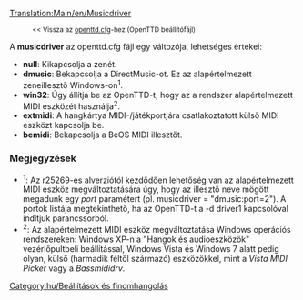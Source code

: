 [[Translation:Main/en/Musicdriver]]
:<small><< Vissza az [[Main/hu/Openttd.cfg|openttd.cfg]]-hez (OpenTTD beállítófájl)</small>


A '''musicdriver''' az openttd.cfg fájl egy változója, lehetséges értékei:

* '''null''': Kikapcsolja a zenét.
* '''dmusic''': Bekapcsolja a DirectMusic-ot. Ez az alapértelmezett zeneillesztő Windows-on<sup>1</sup>.
* '''win32''': Úgy állítja be az OpenTTD-t, hogy az a rendszer alapértelmezett MIDI eszközét használja<sup>2</sup>. 
* '''extmidi''': A hangkártya MIDI-/játékportjára csatlakoztatott külső MIDI eszközt kapcsolja be.
* '''bemidi''': Bekapcsolja a BeOS MIDI illesztőt.


=== Megjegyzések ===
*<sup>1</sup>: Az r25269-es alverziótól kezdődően lehetőség van az alapértelmezett MIDI eszköz megváltoztatására úgy, hogy az illesztő neve mögött megadunk egy ''port'' paramétert (pl. musicdriver = "dmusic:port=2"). A portok listája megtekinthető, ha az OpenTTD-t a -d driver1 kapcsolóval indítjuk parancssorból.
*<sup>2</sup>: Az alapértelmezett MIDI eszköz megváltoztatása Windows operációs rendszereken: Windows XP-n a "Hangok és audioeszközök" vezérlőpultbeli beállítással, Windows Vista és Windows 7 alatt pedig olyan, külső (harmadik féltől származó) eszközökkel, mint a ''Vista MIDI Picker'' vagy a ''Bassmididrv''.

[[Category:hu/Beállítások és finomhangolás]]